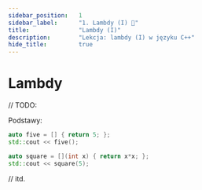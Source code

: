 ```yaml
---
sidebar_position:	1
sidebar_label:		"1. Lambdy (I) 🚧"
title:				"Lambdy (I)"
description:		"Lekcja: lambdy (I) w języku C++"
hide_title:			true
---
```



<NotFinished />

# Lambdy

// TODO:

Podstawy:

```cpp
auto five = [] { return 5; };
std::cout << five();
```

```cpp
auto square = [](int x) { return x*x; };
std::cout << square(5);
```

// itd.

